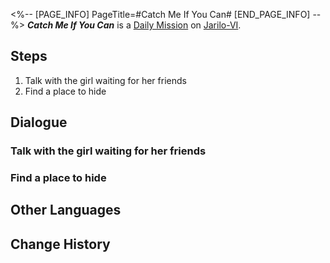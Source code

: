 <%-- [PAGE_INFO]
PageTitle=#Catch Me If You Can#
[END_PAGE_INFO] --%>
{{Stub|Dialogue.}}
{{Mission Infobox
|id            = 3012001
|title         = 
|image         = <!--Mission Catch Me If You Can.png-->
|type          = Daily
|event_name    = 
|chapter       = 
|requirements  = 
|summary       = <!--official mission summary from Fate's Atlas-->
|characters    = A More Cunning Child; Children; Cunning Child; Hook; Natasha; Not-Very-Cunning Child; Trailblazer
|startLocation = [[Jarilo-VI]] - [[Boulder Town]]
|world         = Jarilo-VI
|area          = Boulder Town
|prev          = 
|next          = 
|rewards       = Credit*5,000
}}
'''''Catch Me If You Can''''' is a [[Daily Mission]] on [[Jarilo-VI]].

==Steps==
# Talk with the girl waiting for her friends
# Find a place to hide

<!--
==Gameplay Notes==

--><!--
==Trial Character==

-->
==Dialogue==
{{Stub Dialogue}}
===Talk with the girl waiting for her friends===
{{Mission Description|type=daily|location=Boulder Town|The Moles' game of hide-and-seek is about to start. Talk with the girl waiting for her friends and join this exciting and exhilarating game!}}
{{Dialogue Start}}
:{{tx}}
{{Dialogue End}}

===Find a place to hide===
{{Mission Description|type=daily|location=Boulder Town|update|The hide-and-seek competition is on. Find a suitable place to hide!}}
{{Dialogue Start}}
:{{tx}}
{{Dialogue End}}

==Other Languages==
{{Other Languages
|en   = Catch Me If You Can
|zhs  = 猫鼠游戏
|zht  = 貓抓老鼠
|ja   = 猫とネズミの追いかけっこ
|ko   = 술래잡기 놀이
|es   = Atrápame si puedes
|fr   = Arrête-moi si tu peux
|ru   = Кошки-мышки
|th   = เกมแมวจับหนู
|vi   = Trò Chơi Mèo Chuột
|de   = Fang mich, wenn du kannst
|id   = Kucing dan Tikus
|pt   = Prenda-me Se For Capaz
}}

==Change History==
{{Change History|1.1}}
